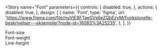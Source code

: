 
<Meta title="Designtokens/Font" />

<Story
  name="Font"
  parameters={{
    controls: {
      disabled: true,
    },
    actions: {
      disabled: true,
    },
    design: [
      {
        name: 'Font',
        type: 'figma',
        url: 'https://www.figma.com/file/nuVtE8FTaeGVs6eZQbEzyM/Funksjonelle-beskrivelser---eksempler?node-id=16083%3A25235',
      },
    ],
  }}
>
  <div className="fontSectionHeader">Font-size</div>
  <FontTokenExamplesGenerator
    propertyType={'font-size'}
    sampleText={
      'Skatteetaten ønsker å gjøre det enklere å gjøre rett og vanskeligere å gjøre feil'
    }
  />
  <div className="fontSectionHeader">Font-weight</div>
  <FontTokenExamplesGenerator
    propertyType={'font-weight'}
    sampleText={
      'Skatteetaten ønsker å gjøre det enklere å gjøre rett og vanskeligere å gjøre feil'
    }
  />
  <div className="fontSectionHeader">Line-height</div>
  <FontTokenExamplesGenerator
    propertyType={'line-height'}
    sampleText={
      'Skatteetaten ønsker å gjøre det enklere å gjøre rett og vanskeligere å gjøre feil, redusere skattekriminalitet, forvalte informasjon for å bidra til forenkling og digitalisering, jobbe sammen fra start og sist, bruke data, analyse og maskinlæring i stor skala i oppgaveløsningen. Alt for å sikre finansieringen av velferdsstaten.'
    }
  />
</Story>
